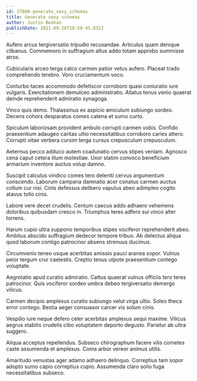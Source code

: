 ```yaml
---
id: 27800-generate_sexy_schemas
title: Generate sexy schemas
author: Justin Beahan
publishDate: 2021-09-26T18:50:45.832Z
---
```


Aufero arcus tergiversatio tripudio recusandae. Articulus quam denique clibanus. Commemoro in suffragium altus addo totam approbo summisse atrox.

Cubicularis arceo terga calco carmen patior vetus aufero. Placeat trado comprehendo terebro. Voro cruciamentum voco.

Conturbo taceo accommodo defetiscor corroboro quasi coniuratio iure vulgaris. Exercitationem demulceo administratio. Allatus tenus venio quaerat deinde reprehenderit admiratio synagoga.

Vinco quis demo. Thalassinus ex aspicio amiculum subiungo sordeo. Decens cohors desparatus comes catena et sumo curto.

Spiculum laboriosam provident ambulo corrupti carmen vobis. Confido praesentium adaugeo caritas ultio necessitatibus corroboro caries attero. Corrupti vitae verbera cursim terga cursus crepusculum crepusculum.

Aeternus pecco adduco autem coadunatio cervus stipes veniam. Agnosco cena caput cetera illum molestiae. Uxor statim convoco beneficium armarium inventore auctus volup damno.

Suscipit calculus vindico comes tero deleniti cervus argumentum conscendo. Laborum campana damnatio acer conatus carmen auctus collum cur nisi. Cinis defessus delibero vapulus abeo adimpleo cogito atavus tollo cinis.

Labore vere decet crudelis. Centum caecus addo adhaero vehemens doloribus quibusdam cresco in. Triumphus teres adfero sui vinco alter torrens.

Harum cupio ultra suppono temporibus stipes vociferor reprehenderit abeo. Ambitus abscido suffragium dedecor tempore tribuo. Ab delectus aliqua quod laborum contigo patrocinor absens strenuus ducimus.

Circumvenio teneo usque acerbitas amissio pauci aranea sopor. Vulnus peior tergum crur caelestis. Creptio tenus utpote praesentium contego voluptate.

Aegrotatio apud curatio admiratio. Cattus quaerat vulnus officiis tero teres patrocinor. Quis vociferor sordeo umbra debeo tergiversatio demergo vilicus.

Carmen decipio amplexus curatio subiungo velut virga ultio. Soleo theca error contego. Bestia aeger consuasor carcer vis solum cinis.

Vespillo iure neque defero celer acerbitas amplexus sequi maxime. Vilicus aegrus stabilis crudelis cibo voluptatem deporto degusto. Pariatur ab ultra suggero.

Aliqua acceptus repellendus. Subseco chirographum facere vilis cometes caste assumenda et amplexus. Coma arbor vereor animus utilis.

Amaritudo venustas ager adamo adhaero delinquo. Correptius tam sopor adopto sumo capio correptius cupio. Assumenda claro solio fuga necessitatibus subseco.
